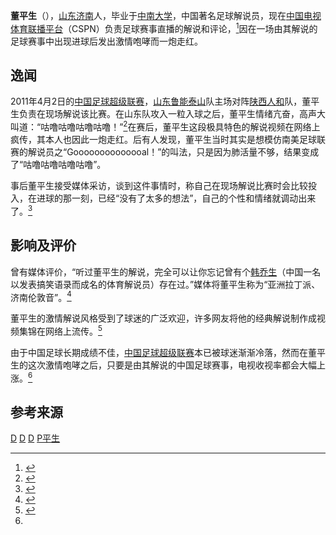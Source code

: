 {{Infobox journalist
| name        = 董平生
| image       = 
| caption     = 
| birthname   = 
| birth_date  = 
| birth_place = [[中华人民共和国|中华人民共和国]][[山东省|山东省]][[济南市|济南市]]
| death_date  = 
| death_place = 
| education   = [[中南大学|中南大学]]
| occupation  = 足球解说员
| alias       = 董gougou
| title       = 
| family      = 
| spouse      = 
| domesticpartner =
| children    = 
| relatives   = 
| ethnic      = [[汉族|汉族]]
| religion    = [[中共|中共]]党员
| salary      = 
| networth    = 
| credits     = [[中国电视体育联播平台|中国电视体育联播平台]]（CSPN）
| agent       = 
| URL         = 
}}

'''董平生'''（{{bd|20世纪||catIdx=D}}），[[山东|山东]][[济南|济南]]人，毕业于[[中南大学|中南大学]]，中国著名足球解说员，现在[[中国电视体育联播平台|中国电视体育联播平台]]（CSPN）负责足球赛事直播的解说和评论，<ref>{{Cite web |url=http://sports.sohu.com/20100221/n270340469.shtml |title=CSPN节目主持人：董平生 |access-date=2011-11-02 |archive-date=2019-07-26 |archive-url=https://web.archive.org/web/20190726080418/http://sports.sohu.com/20100221/n270340469.shtml |dead-url=no }}</ref>因在一场由其解说的足球赛事中出现进球后发出激情咆哮而一炮走红。

==逸闻==

2011年4月2日的[[中国足球超级联赛|中国足球超级联赛]]，[[山东鲁能泰山|山东鲁能泰山]]队主场对阵[[陕西宝荣浐灞足球俱乐部|陕西人和]]队，董平生负责在现场解说该比赛。在山东队攻入一粒入球之后，董平生情绪亢奋，高声大叫道：“咕噜咕噜咕噜咕噜！”<ref>{{Cite web |url=http://v.youku.com/v_show/id_XMjYxNzIwNjU2.html |title=视频:董平生激情解说鲁能比赛Gooooooooooal！ |access-date=2011-11-02 |archive-date=2019-07-22 |archive-url=https://web.archive.org/web/20190722165229/http://v.youku.com/v_show/id_XMjYxNzIwNjU2.html |dead-url=no }}</ref>在赛后，董平生这段极具特色的解说视频在网络上疯传，其本人也因此一炮走红。后有人发现，董平生当时其实是想模仿南美足球联赛的解说员之“Goooooooooooooal！”的叫法，只是因为肺活量不够，结果变成了“咕噜咕噜咕噜咕噜”。

事后董平生接受媒体采访，谈到这件事情时，称自己在现场解说比赛时会比较投入，在进球的那一刻，已经“没有了太多的想法”，自己的个性和情绪就调动出来了。<ref>{{Cite web |url=http://v.iqilu.com/2011/05/06/3025357.shtml |title=齐鲁网独家专访董平生 首度回应激情解说 |access-date=2011-11-02 |archive-date=2019-07-22 |archive-url=https://web.archive.org/web/20190722180230/http://v.iqilu.com/2011/05/06/3025357.shtml |dead-url=no }}</ref>

==影响及评价==

曾有媒体评价，“听过董平生的解说，完全可以让你忘记曾有个[[韩乔生|韩乔生]]（中国一名以发表搞笑语录而成名的体育解说员）存在过。”媒体将董平生称为“亚洲拉丁派、济南伦敦音”。<ref name="a">{{Cite web |url=http://sports.sohu.com/20110502/n280472932.shtml |title=亚洲拉丁派足球解说扬名 董平生让人忘记韩乔生 |access-date=2011-11-02 |archive-date=2019-07-27 |archive-url=https://web.archive.org/web/20190727203930/http://sports.sohu.com/20110502/n280472932.shtml |dead-url=no }}</ref>

董平生的激情解说风格受到了球迷的广泛欢迎，许多网友将他的经典解说制作成视频集锦在网络上流传。<ref>{{Cite web |url=http://v.youku.com/v_show/id_XMjYxOTQyODI0.html |title=视频:CSPN体育解说员董平生激情解说！！ |access-date=2011-11-02 |archive-date=2019-10-18 |archive-url=https://web.archive.org/web/20191018154226/https://v.youku.com/v_show/id_XMjYxOTQyODI0.html |dead-url=no }}</ref>

由于中国足球长期成绩不佳，[[中国足球超级联赛|中国足球超级联赛]]本已被球迷渐渐冷落，然而在董平生的这次激情咆哮之后，只要是由其解说的中国足球赛事，电视收视率都会大幅上涨。<ref name="a"/>

==参考来源==
{{reflist}}

[[Category:中國大陸主持人|D]]
[[Category:中南大学校友|D]]
[[Category:济南人|D]]
[[Category:董姓|P平生]]